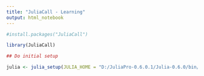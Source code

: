 ```yaml
---
title: "JuliaCall - Learning"
output: html_notebook
---
```



```r
#install.packages("JuliaCall")

library(JuliaCall)

## Do initial setup

julia <- julia_setup(JULIA_HOME = "D:/JuliaPro-0.6.0.1/Julia-0.6.0/bin/")




```

 